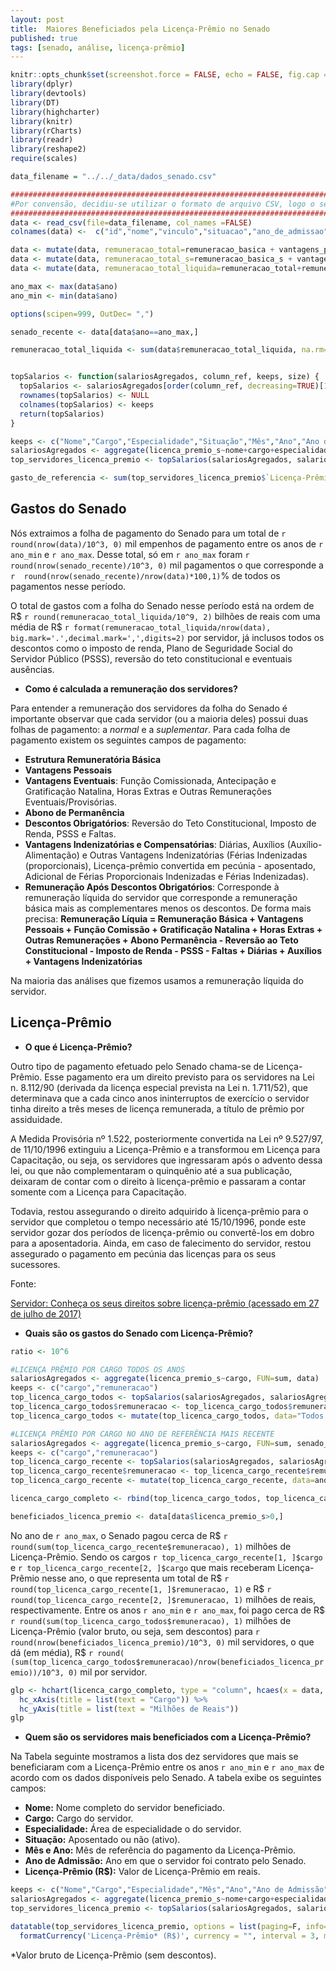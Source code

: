 ```yaml
---
layout: post
title:  Maiores Beneficiados pela Licença-Prêmio no Senado
published: true
tags: [senado, análise, licença-prêmio]
---
```


```r
knitr::opts_chunk$set(screenshot.force = FALSE, echo = FALSE, fig.cap = "")
library(dplyr)
library(devtools)
library(DT)
library(highcharter)
library(knitr)
library(rCharts)
library(readr)
library(reshape2)
require(scales)
```


```r
data_filename = "../../_data/dados_senado.csv"

#######################################################################################################
#Por convensão, decidiu-se utilizar o formato de arquivo CSV, logo o separador sempre será a vírgula  #
#######################################################################################################
data <- read_csv(file=data_filename, col_names =FALSE)
colnames(data) <-  c("id","nome","vinculo","situacao","ano_de_admissao","cargo","padrao","especialidade","mes","ano","remuneracao_basica","vantagens_pessoais","funcao_comissao","gratificacao_natalina","horas_extras","outras_remuneracoes","adicional_periculosidade","adicional_noturno","abono_permanencia","reversao","imposto_de_renda","psss","faltas","remuneracao_apos_descontos","diarias","auxilios","auxilio_alimentacao","vantagens_indenizatorias","adicional_ferias","ferias_indenizatorias","licenca_premio","remuneracao_basica_s","vantagens_pessoais_s","funcao_comissao_s","gratificacao_natalina_s","horas_extras_s","outras_remuneracoes_s","adicional_periculosidade_s","adicional_noturno_s","abono_permanencia_s","reversao_s","imposto_de_renda_s","psss_s","faltas_s","remuneracao_apos_descontos_s","diarias_s","auxilios_s","auxilio_alimentacao_s","vantagens_indenizatorias_s","adicional_ferias_s","ferias_indenizatorias_s","licenca_premio_s")

data <- mutate(data, remuneracao_total=remuneracao_basica + vantagens_pessoais + funcao_comissao + gratificacao_natalina + horas_extras + outras_remuneracoes + abono_permanencia + reversao + imposto_de_renda + psss + faltas + diarias + auxilios + vantagens_indenizatorias)
data <- mutate(data, remuneracao_total_s=remuneracao_basica_s + vantagens_pessoais_s + funcao_comissao_s + gratificacao_natalina_s + horas_extras_s + outras_remuneracoes_s + abono_permanencia_s + reversao_s + imposto_de_renda_s + psss_s + faltas_s + diarias_s + auxilios_s + vantagens_indenizatorias_s)
data <- mutate(data, remuneracao_total_liquida=remuneracao_total+remuneracao_total_s)

ano_max <- max(data$ano)
ano_min <- min(data$ano)

options(scipen=999, OutDec= ",")

senado_recente <- data[data$ano==ano_max,]

remuneracao_total_liquida <- sum(data$remuneracao_total_liquida, na.rm=T)


topSalarios <- function(salariosAgregados, column_ref, keeps, size) {
  topSalarios <- salariosAgregados[order(column_ref, decreasing=TRUE)[1:size],]
  rownames(topSalarios) <- NULL
  colnames(topSalarios) <- keeps
  return(topSalarios)
}

keeps <- c("Nome","Cargo","Especialidade","Situação","Mês","Ano","Ano de Admissão","Licença-Prêmio* (R$)")
salariosAgregados <- aggregate(licenca_premio_s~nome+cargo+especialidade+situacao+mes+ano+ano_de_admissao, FUN=sum, data)
top_servidores_licenca_premio <- topSalarios(salariosAgregados, salariosAgregados$licenca_premio_s, keeps, 10)

gasto_de_referencia <- sum(top_servidores_licenca_premio$`Licença-Prêmio* (R$)`)

```

## Gastos do Senado

Nós extraimos a folha de pagamento do Senado para um total de `r round(nrow(data)/10^3, 0)` mil empenhos de pagamento entre os anos de `r ano_min` e `r ano_max`. Desse total, só em `r ano_max` foram `r round(nrow(senado_recente)/10^3, 0)` mil pagamentos o que corresponde a `r  round(nrow(senado_recente)/nrow(data)*100,1)`% de todos os pagamentos nesse período.

O total de gastos com a folha do Senado nesse período está na ordem de R$ `r round(remuneracao_total_liquida/10^9, 2)` bilhões de reais com uma média de R$ `r format(remuneracao_total_liquida/nrow(data), big.mark='.',decimal.mark=',',digits=2)` por servidor, já inclusos todos os descontos como o imposto de renda, Plano de Seguridade Social do Servidor Público (PSSS), reversão do teto constitucional e eventuais ausências.

* **Como é calculada a remuneração dos servidores?**

Para entender a remuneração dos servidores da folha do Senado é importante observar que cada servidor (ou a maioria deles) possui duas folhas de pagamento: a *normal* e a *suplementar*. Para cada folha de pagamento existem os seguintes campos de pagamento:

- **Estrutura Remuneratória Básica**
- **Vantagens Pessoais**
- **Vantagens Eventuais**: Função Comissionada, Antecipação e Gratificação Natalina, Horas Extras e Outras Remunerações Eventuais/Provisórias.
- **Abono de Permanência**
- **Descontos Obrigatórios**: Reversão do Teto Constitucional, Imposto de Renda, PSSS e Faltas.
- **Vantagens Indenizatórias e Compensatórias**: Diárias, Auxílios (Auxílio-Alimentação) e Outras Vantagens Indenizatórias (Férias Indenizadas (proporcionais), Licença-prêmio convertida em pecúnia - aposentado, Adicional de Férias Proporcionais Indenizadas e Férias Indenizadas).
- **Remuneração Após Descontos Obrigatórios**: Corresponde à remuneração líquida do servidor que corresponde a remuneração básica mais as complementares menos os descontos. De forma mais precisa:
**Remuneração Líquia = Remuneração Básica + Vantagens Pessoais + Função Comissão + Gratificação Natalina + Horas Extras + Outras Remunerações + Abono Permanência - Reversão ao Teto Constitucional - Imposto de Renda - PSSS - Faltas + Diárias + Auxílios + Vantagens Indenizatórias**

Na maioria das análises que fizemos usamos a remuneração líquida do servidor.







## Licença-Prêmio

* **O que é Licença-Prêmio?**

Outro tipo de pagamento efetuado pelo Senado chama-se de Licença-Prêmio. Esse pagamento era um direito previsto para os servidores na Lei n. 8.112/90 (derivada da licença especial prevista na Lei n. 1.711/52), que determinava que a cada cinco anos ininterruptos de exercício o servidor tinha direito a três meses de licença remunerada, a título de prêmio por assiduidade.

A Medida Provisória nº 1.522, posteriormente convertida na Lei nº 9.527/97, de 11/10/1996 extinguiu a Licença-Prêmio e a transformou em Licença para Capacitação, ou seja, os servidores que ingressaram após o advento dessa lei, ou que não complementaram o quinquênio até a sua publicação, deixaram de contar com o direito à licença-prêmio e passaram a contar somente com a Licença para Capacitação.

Todavia, restou assegurando o direito adquirido à licença-prêmio para o servidor que completou o tempo necessário até 15/10/1996, ponde este servidor gozar dos períodos de licença-prêmio ou convertê-los em dobro para a aposentadoria. Ainda, em caso de falecimento do servidor, restou assegurado o pagamento em pecúnia das licenças para os seus sucessores.

Fonte:

[Servidor: Conheça os seus direitos sobre licença-prêmio (acessado em 27 de julho de 2017)](https://sindjufe-go.jusbrasil.com.br/noticias/100639807/servidor-conheca-os-seus-direitos-sobre-licenca-premio)

* **Quais são os gastos do Senado com Licença-Prêmio?**

```r
ratio <- 10^6

#LICENÇA PRÊMIO POR CARGO TODOS OS ANOS
salariosAgregados <- aggregate(licenca_premio_s~cargo, FUN=sum, data)
keeps <- c("cargo","remuneracao")
top_licenca_cargo_todos <- topSalarios(salariosAgregados, salariosAgregados$licenca_premio_s, keeps, 4)
top_licenca_cargo_todos$remuneracao <- top_licenca_cargo_todos$remuneracao/ratio
top_licenca_cargo_todos <- mutate(top_licenca_cargo_todos, data="Todos os Anos")

#LICENÇA PRÊMIO POR CARGO NO ANO DE REFERÊNCIA MAIS RECENTE
salariosAgregados <- aggregate(licenca_premio_s~cargo, FUN=sum, senado_recente)
keeps <- c("cargo","remuneracao")
top_licenca_cargo_recente <- topSalarios(salariosAgregados, salariosAgregados$licenca_premio_s, keeps, 4)
top_licenca_cargo_recente$remuneracao <- top_licenca_cargo_recente$remuneracao/ratio
top_licenca_cargo_recente <- mutate(top_licenca_cargo_recente, data=ano_max)

licenca_cargo_completo <- rbind(top_licenca_cargo_todos, top_licenca_cargo_recente)

beneficiados_licenca_premio <- data[data$licenca_premio_s>0,]
```

No ano de `r ano_max`, o Senado pagou cerca de R$ `r round(sum(top_licenca_cargo_recente$remuneracao), 1)` milhões de Licença-Prêmio. Sendo os cargos `r top_licenca_cargo_recente[1, ]$cargo` e `r top_licenca_cargo_recente[2, ]$cargo` que mais receberam Licença-Prêmio nesse ano, o que representa um total de R$ `r round(top_licenca_cargo_recente[1, ]$remuneracao, 1)` e R$ `r round(top_licenca_cargo_recente[2, ]$remuneracao, 1)` milhões de reais, respectivamente. Entre os anos `r ano_min` e `r ano_max`, foi pago cerca de R$ `r round(sum(top_licenca_cargo_todos$remuneracao), 1)` milhões de Licença-Prêmio (valor bruto, ou seja, sem descontos) para `r round(nrow(beneficiados_licenca_premio)/10^3, 0)` mil servidores, o que dá (em média), R$ `r round( (sum(top_licenca_cargo_todos$remuneracao)/nrow(beneficiados_licenca_premio))/10^3, 0)` mil por servidor.

```r
glp <- hchart(licenca_cargo_completo, type = "column", hcaes(x = data, y = remuneracao, group=cargo)) %>%
  hc_xAxis(title = list(text = "Cargo")) %>%
  hc_yAxis(title = list(text = "Milhões de Reais"))
glp
```

* **Quem são os servidores mais beneficiados com a Licença-Prêmio?**

Na Tabela seguinte mostramos a lista dos dez servidores que mais se beneficiaram com a Licença-Prêmio entre os anos `r ano_min` e `r ano_max` de acordo com os dados disponíveis pelo Senado. A tabela exibe os seguintes campos: 

* **Nome:** Nome completo do servidor beneficiado.
* **Cargo:** Cargo do servidor.
* **Especialidade:** Área de especialidade o do servidor.
* **Situação:** Aposentado ou não (ativo).
* **Mês e Ano:** Mês de referência do pagamento da Licença-Prêmio.
* **Ano de Admissão:** Ano em que o servidor foi contrato pelo Senado.
* **Licença-Prêmio (R$):** Valor de Licença-Prêmio em reais.

```r
keeps <- c("Nome","Cargo","Especialidade","Mês","Ano","Ano de Admissão","Licença-Prêmio* (R$)")
salariosAgregados <- aggregate(licenca_premio_s~nome+cargo+especialidade+mes+ano+ano_de_admissao, FUN=sum, data)
top_servidores_licenca_premio <- topSalarios(salariosAgregados, salariosAgregados$licenca_premio_s, keeps, 10)

datatable(top_servidores_licenca_premio, options = list(paging=F, info=F, searching=F), rownames=FALSE) %>%
  formatCurrency('Licença-Prêmio* (R$)', currency = "", interval = 3, mark = ".",dec.mark=",")
```
*Valor bruto de Licença-Prêmio (sem descontos).

